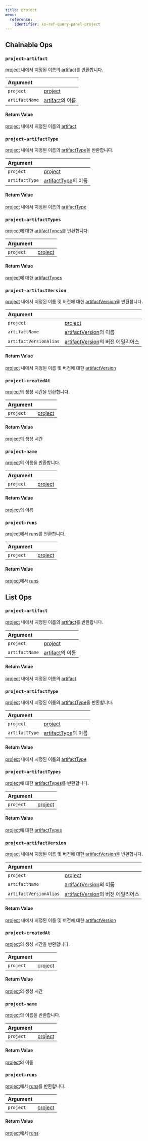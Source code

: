 ```yaml
---
title: project
menu:
  reference:
    identifier: ko-ref-query-panel-project
---
```


## Chainable Ops
<h3 id="project-artifact"><code>project-artifact</code></h3>

[project](/ko/models/ref/query-panel/project/) 내에서 지정된 이름의 [artifact](/ko/models/ref/query-panel/artifact/)를 반환합니다.

| Argument |  |
| :--- | :--- |
| `project` | [project](/ko/models/ref/query-panel/project/) |
| `artifactName` | [artifact](/ko/models/ref/query-panel/artifact/)의 이름 |

#### Return Value
[project](/ko/models/ref/query-panel/project/) 내에서 지정된 이름의 [artifact](/ko/models/ref/query-panel/artifact/)

<h3 id="project-artifactType"><code>project-artifactType</code></h3>

[project](/ko/models/ref/query-panel/project/) 내에서 지정된 이름의 [artifactType](/ko/models/ref/query-panel/artifact-type/)을 반환합니다.

| Argument |  |
| :--- | :--- |
| `project` | [project](/ko/models/ref/query-panel/project/) |
| `artifactType` | [artifactType](/ko/models/ref/query-panel/artifact-type/)의 이름 |

#### Return Value
[project](/ko/models/ref/query-panel/project/) 내에서 지정된 이름의 [artifactType](/ko/models/ref/query-panel/artifact-type/)

<h3 id="project-artifactTypes"><code>project-artifactTypes</code></h3>

[project](/ko/models/ref/query-panel/project/)에 대한 [artifactTypes](/ko/models/ref/query-panel/artifact-type/)를 반환합니다.

| Argument |  |
| :--- | :--- |
| `project` | [project](/ko/models/ref/query-panel/project/) |

#### Return Value
[project](/ko/models/ref/query-panel/project/)에 대한 [artifactTypes](/ko/models/ref/query-panel/artifact-type/)

<h3 id="project-artifactVersion"><code>project-artifactVersion</code></h3>

[project](/ko/models/ref/query-panel/project/) 내에서 지정된 이름 및 버전에 대한 [artifactVersion](/ko/models/ref/query-panel/artifact-version/)을 반환합니다.

| Argument |  |
| :--- | :--- |
| `project` | [project](/ko/models/ref/query-panel/project/) |
| `artifactName` | [artifactVersion](/ko/models/ref/query-panel/artifact-version/)의 이름 |
| `artifactVersionAlias` | [artifactVersion](/ko/models/ref/query-panel/artifact-version/)의 버전 에일리어스 |

#### Return Value
[project](/ko/models/ref/query-panel/project/) 내에서 지정된 이름 및 버전에 대한 [artifactVersion](/ko/models/ref/query-panel/artifact-version/)

<h3 id="project-createdAt"><code>project-createdAt</code></h3>

[project](/ko/models/ref/query-panel/project/)의 생성 시간을 반환합니다.

| Argument |  |
| :--- | :--- |
| `project` | [project](/ko/models/ref/query-panel/project/) |

#### Return Value
[project](/ko/models/ref/query-panel/project/)의 생성 시간

<h3 id="project-name"><code>project-name</code></h3>

[project](/ko/models/ref/query-panel/project/)의 이름을 반환합니다.

| Argument |  |
| :--- | :--- |
| `project` | [project](/ko/models/ref/query-panel/project/) |

#### Return Value
[project](/ko/models/ref/query-panel/project/)의 이름

<h3 id="project-runs"><code>project-runs</code></h3>

[project](/ko/models/ref/query-panel/project/)에서 [runs](/ko/models/ref/query-panel/run/)를 반환합니다.

| Argument |  |
| :--- | :--- |
| `project` | [project](/ko/models/ref/query-panel/project/) |

#### Return Value
[project](/ko/models/ref/query-panel/project/)에서 [runs](/ko/models/ref/query-panel/run/)

## List Ops
<h3 id="project-artifact"><code>project-artifact</code></h3>

[project](/ko/models/ref/query-panel/project/) 내에서 지정된 이름의 [artifact](/ko/models/ref/query-panel/artifact/)를 반환합니다.

| Argument |  |
| :--- | :--- |
| `project` | [project](/ko/models/ref/query-panel/project/) |
| `artifactName` | [artifact](/ko/models/ref/query-panel/artifact/)의 이름 |

#### Return Value
[project](/ko/models/ref/query-panel/project/) 내에서 지정된 이름의 [artifact](/ko/models/ref/query-panel/artifact/)

<h3 id="project-artifactType"><code>project-artifactType</code></h3>

[project](/ko/models/ref/query-panel/project/) 내에서 지정된 이름의 [artifactType](/ko/models/ref/query-panel/artifact-type/)을 반환합니다.

| Argument |  |
| :--- | :--- |
| `project` | [project](/ko/models/ref/query-panel/project/) |
| `artifactType` | [artifactType](/ko/models/ref/query-panel/artifact-type/)의 이름 |

#### Return Value
[project](/ko/models/ref/query-panel/project/) 내에서 지정된 이름의 [artifactType](/ko/models/ref/query-panel/artifact-type/)

<h3 id="project-artifactTypes"><code>project-artifactTypes</code></h3>

[project](/ko/models/ref/query-panel/project/)에 대한 [artifactTypes](/ko/models/ref/query-panel/artifact-type/)를 반환합니다.

| Argument |  |
| :--- | :--- |
| `project` | [project](/ko/models/ref/query-panel/project/) |

#### Return Value
[project](/ko/models/ref/query-panel/project/)에 대한 [artifactTypes](/ko/models/ref/query-panel/artifact-type/)

<h3 id="project-artifactVersion"><code>project-artifactVersion</code></h3>

[project](/ko/models/ref/query-panel/project/) 내에서 지정된 이름 및 버전에 대한 [artifactVersion](/ko/models/ref/query-panel/artifact-version/)을 반환합니다.

| Argument |  |
| :--- | :--- |
| `project` | [project](/ko/models/ref/query-panel/project/) |
| `artifactName` | [artifactVersion](/ko/models/ref/query-panel/artifact-version/)의 이름 |
| `artifactVersionAlias` | [artifactVersion](/ko/models/ref/query-panel/artifact-version/)의 버전 에일리어스 |

#### Return Value
[project](/ko/models/ref/query-panel/project/) 내에서 지정된 이름 및 버전에 대한 [artifactVersion](/ko/models/ref/query-panel/artifact-version/)

<h3 id="project-createdAt"><code>project-createdAt</code></h3>

[project](/ko/models/ref/query-panel/project/)의 생성 시간을 반환합니다.

| Argument |  |
| :--- | :--- |
| `project` | [project](/ko/models/ref/query-panel/project/) |

#### Return Value
[project](/ko/models/ref/query-panel/project/)의 생성 시간

<h3 id="project-name"><code>project-name</code></h3>

[project](/ko/models/ref/query-panel/project/)의 이름을 반환합니다.

| Argument |  |
| :--- | :--- |
| `project` | [project](/ko/models/ref/query-panel/project/) |

#### Return Value
[project](/ko/models/ref/query-panel/project/)의 이름

<h3 id="project-runs"><code>project-runs</code></h3>

[project](/ko/models/ref/query-panel/project/)에서 [runs](/ko/models/ref/query-panel/run/)를 반환합니다.

| Argument |  |
| :--- | :--- |
| `project` | [project](/ko/models/ref/query-panel/project/) |

#### Return Value
[project](/ko/models/ref/query-panel/project/)에서 [runs](/ko/models/ref/query-panel/run/)
